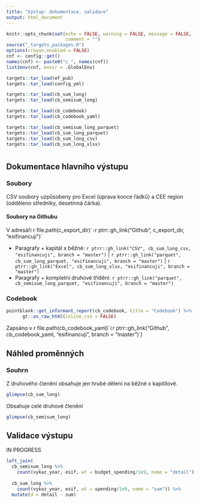 ```yaml
---
title: "Výstup: dokumentace, validace"
output: html_document
---
```


```r
knitr::opts_chunk$set(echo = FALSE, warning = FALSE, message = FALSE,
                      comment = "")
source("_targets_packages.R")
options(crayon.enabled = FALSE)
cnf <- config::get()
names(cnf) <- paste0("c_", names(cnf))
list2env(cnf, envir = .GlobalEnv)
```

```r
targets::tar_load(ef_pub)
targets::tar_load(config_yml)

targets::tar_load(cb_sum_long)
targets::tar_load(cb_semisum_long)

targets::tar_load(cb_codebook)
targets::tar_load(cb_codebook_yaml)

targets::tar_load(cb_semisum_long_parquet)
targets::tar_load(cb_sum_long_parquet)
targets::tar_load(cb_sum_long_csv)
targets::tar_load(cb_sum_long_xlsx)

```

# {.tabset}

## Dokumentace hlavního výstupu

### Soubory

CSV soubory uzpůsobeny pro Excel (úprava konce řádků) a CEE region (odděleno středníky, desetinná čárka).

#### Soubory na Githubu

V adresáři `
`r file.path(c_export_dir)``: `r ptrr::gh_link("Github", c_export_dir, "esifinancuji")`

- Paragrafy + kapitál x běžné: `r ptrr::gh_link("CSV", cb_sum_long_csv, "esifinancuji", branch = "master")` | `r ptrr::gh_link("parquet", cb_sum_long_parquet, "esifinancuji", branch = "master")` | `r ptrr::gh_link("Excel", cb_sum_long_xlsx, "esifinancuji", branch = "master")`
- Paragrafy + kompletní druhové třídění: `r ptrr::gh_link("parquet", cb_semisum_long_parquet, "esifinancuji", branch = "master")`

### Codebook

```r
pointblank::get_informant_report(cb_codebook, title = "Codebook") %>%
      gt::as_raw_html(inline_css = FALSE)
```

Zapsáno v `
`r file.path(cb_codebook_yaml)`` (`r ptrr::gh_link("Github", cb_codebook_yaml, "esifinancuji", branch = "master")`)

## Náhled proměnných {.tabset .tabset-pills}

### Souhrn

Z druhového členění obsahuje jen hrubé dělení na běžné x kapitílové.

```r
glimpse(cb_sum_long)
```

Obsahuje celé druhové členění

```r
glimpse(cb_semisum_long)
```


## Validace výstupu

IN PROGRESS

```r
left_join(
  cb_semisum_long %>% 
    count(vykaz_year, esif, wt = budget_spending/1e9, name = "detail"),
  
  cb_sum_long %>% 
    count(vykaz_year, esif, wt = spending/1e9, name = "sum")) %>% 
  mutate(d = detail - sum)
```


